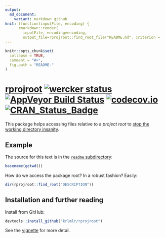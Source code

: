 ```yaml
---
output:
  md_document:
    variant: markdown_github
knit: (function(inputFile, encoding) {
      rmarkdown::render(
        inputFile, encoding=encoding,
        output_file=rprojroot::find_root_file("README.md", criterion = "DESCRIPTION")) })
---
```


<!-- README.md is generated from README.Rmd. Please edit that file -->

```r
knitr::opts_chunk$set(
  collapse = TRUE,
  comment = "#>",
  fig.path = "README-"
)
```

[rprojroot](https://krlmlr.github.io/rprojroot) [![wercker status](https://app.wercker.com/status/c4dfa136cd78514514e259cc388e880c/s/master "wercker status")](https://app.wercker.com/project/bykey/c4dfa136cd78514514e259cc388e880c) [![AppVeyor Build Status](https://ci.appveyor.com/api/projects/status/github/krlmlr/rprojroot?branch=master&svg=true)](https://ci.appveyor.com/project/krlmlr/rprojroot) [![codecov.io](https://codecov.io/github/krlmlr/rprojroot/coverage.svg?branch=master)](https://codecov.io/github/krlmlr/rprojroot?branch=master) [![CRAN_Status_Badge](http://www.r-pkg.org/badges/version/rprojroot)](https://cran.r-project.org/package=rprojroot)
=================================================================================================================================================================================================================================================================================================================================================

This package helps accessing files relative to a *project root* to [stop the working directory insanity](https://gist.github.com/jennybc/362f52446fe1ebc4c49f).

## Example

The source for this text is in the [`readme` subdirectory](https://github.com/krlmlr/rprojroot/tree/master/readme):

```r
basename(getwd())
```

How do we access the package root? In a robust fashion? Easily:

```r
dir(rprojroot::find_root("DESCRIPTION"))
```


## Installation and further reading

Install from GitHub:

``` r
devtools::install_github("krlmlr/rprojroot")
```

See the [vignette](http://krlmlr.github.io/rprojroot/vignettes/rprojroot.html) for more detail.
